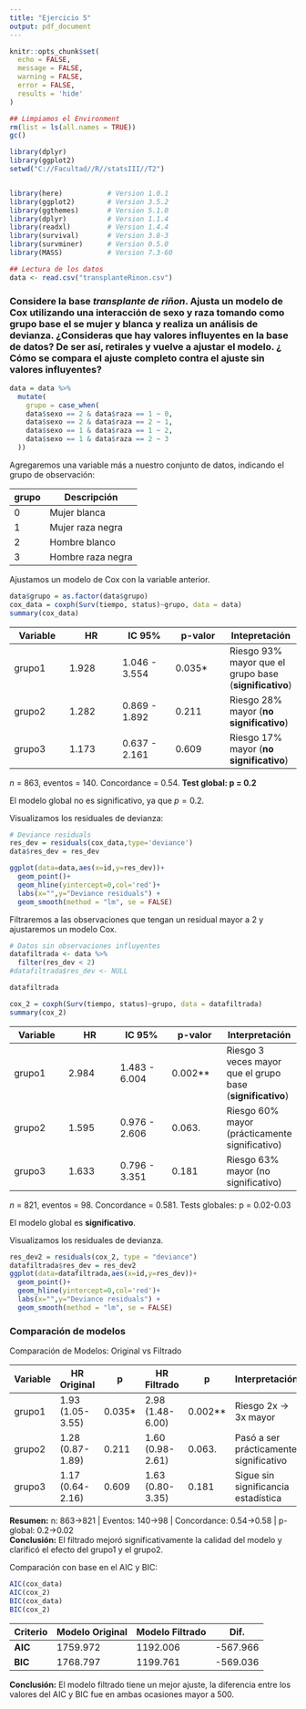 ```yaml
---
title: "Ejercicio 5"
output: pdf_document
---
```


```r
knitr::opts_chunk$set(
  echo = FALSE,
  message = FALSE, 
  warning = FALSE,
  error = FALSE,
  results = 'hide'
)
```

```r
## Limpiamos el Environment
rm(list = ls(all.names = TRUE))
gc()

library(dplyr)
library(ggplot2)
setwd("C://Facultad//R//statsIII//T2")


library(here)           # Version 1.0.1
library(ggplot2)        # Version 3.5.2  
library(ggthemes)       # Version 5.1.0
library(dplyr)          # Version 1.1.4
library(readxl)         # Version 1.4.4
library(survival)       # Version 3.8-3
library(survminer)      # Version 0.5.0
library(MASS)           # Version 7.3-60

## Lectura de los datos
data <- read.csv("transplanteRinon.csv")
```

### Considere la base *transplante de riñon*. Ajusta un modelo de Cox utilizando una interacción de sexo y raza tomando como grupo base el se mujer y blanca y realiza un análisis de devianza. ¿Consideras que hay valores influyentes en la base de datos? De ser así, retirales y vuelve a ajustar el modelo. ¿ Cómo se compara el ajuste completo contra el ajuste sin valores influyentes?

```r
data = data %>%
  mutate( 
    grupo = case_when(
    data$sexo == 2 & data$raza == 1 ~ 0,
    data$sexo == 2 & data$raza == 2 ~ 1,
    data$sexo == 1 & data$raza == 1 ~ 2,
    data$sexo == 1 & data$raza == 2 ~ 3
  ))
```

Agregaremos una variable más a nuestro conjunto de datos, indicando el grupo de observación:

| grupo | Descripción       |
|-------|-------------------|
| 0     | Mujer blanca      |
| 1     | Mujer raza negra  |
| 2     | Hombre blanco     |
| 3     | Hombre raza negra |

Ajustamos un modelo de Cox con la variable anterior.

```r
data$grupo = as.factor(data$grupo)
cox_data = coxph(Surv(tiempo, status)~grupo, data = data)
summary(cox_data)
```

| Variable | HR    | IC 95%        | p-valor | Intepretación                                          |
|---------------|---------------|---------------|---------------|---------------|
| grupo1   | 1.928 | 1.046 - 3.554 | 0.035\* | Riesgo 93% mayor que el grupo base (**significativo**) |
| grupo2   | 1.282 | 0.869 - 1.892 | 0.211   | Riesgo 28% mayor (**no significativo**)                |
| grupo3   | 1.173 | 0.637 - 2.161 | 0.609   | Riesgo 17% mayor (**no significativo**)                |

*n* = 863, eventos = 140. Concordance = 0.54. **Test global: p = 0.2**

El modelo global no es significativo, ya que $p=0.2$.

Visualizamos los residuales de devianza:

```r
# Deviance residuals
res_dev = residuals(cox_data,type='deviance')
data$res_dev = res_dev

ggplot(data=data,aes(x=id,y=res_dev))+
  geom_point()+
  geom_hline(yintercept=0,col='red')+ 
  labs(x="",y="Deviance residuals") + 
  geom_smooth(method = "lm", se = FALSE) 
```

Filtraremos a las observaciones que tengan un residual mayor a 2 y ajustaremos un modelo Cox.

```r
# Datos sin observaciones influyentes
datafiltrada <- data %>% 
  filter(res_dev < 2)
#datafiltrada$res_dev <- NULL

datafiltrada

cox_2 = coxph(Surv(tiempo, status)~grupo, data = datafiltrada)
summary(cox_2)
```

| Variable | HR    | IC 95%        | p-valor   | Interpretación                                             |
|---------------|---------------|---------------|---------------|---------------|
| grupo1   | 2.984 | 1.483 - 6.004 | 0.002\*\* | Riesgo 3 veces mayor que el grupo base (**significativo**) |
| grupo2   | 1.595 | 0.976 - 2.606 | 0.063.    | Riesgo 60% mayor (prácticamente significativo)             |
| grupo3   | 1.633 | 0.796 - 3.351 | 0.181     | Riesgo 63% mayor (no significativo)                        |

*n* = 821, eventos = 98. Concordance = 0.581. Tests globales: p = 0.02-0.03

El modelo global es **significativo**.

Visualizamos los residuales de devianza.

```r
res_dev2 = residuals(cox_2, type = "deviance")
datafiltrada$res_dev = res_dev2
ggplot(data=datafiltrada,aes(x=id,y=res_dev))+
  geom_point()+
  geom_hline(yintercept=0,col='red')+ 
  labs(x="",y="Deviance residuals") + 
  geom_smooth(method = "lm", se = FALSE) 
```

### Comparación de modelos

Comparación de Modelos: Original vs Filtrado

| Variable | HR Original      | p       | HR Filtrado      | p         | Interpretación                         |
|------------|------------|------------|------------|------------|------------|
| grupo1   | 1.93 (1.05-3.55) | 0.035\* | 2.98 (1.48-6.00) | 0.002\*\* | Riesgo 2x → 3x mayor                   |
| grupo2   | 1.28 (0.87-1.89) | 0.211   | 1.60 (0.98-2.61) | 0.063.    | Pasó a ser prácticamente significativo |
| grupo3   | 1.17 (0.64-2.16) | 0.609   | 1.63 (0.80-3.35) | 0.181     | Sigue sin significancia estadística    |

**Resumen:** n: 863→821 \| Eventos: 140→98 \| Concordance: 0.54→0.58 \| p-global: 0.2→0.02\
**Conclusión:** El filtrado mejoró significativamente la calidad del modelo y clarificó el efecto del grupo1 y el grupo2.


\pagebreak
Comparación con base en el AIC y BIC:

```r
AIC(cox_data)
AIC(cox_2)
BIC(cox_data)
BIC(cox_2)
```

| Criterio | Modelo Original | Modelo Filtrado | Dif.     |
|----------|-----------------|-----------------|----------|
| **AIC**  | 1759.972        | 1192.006        | -567.966 |
| **BIC**  | 1768.797        | 1199.761        | -569.036 |

**Conclusión:** El modelo filtrado tiene un mejor ajuste, la diferencia entre los valores del AIC y BIC fue en ambas ocasiones mayor a 500.
